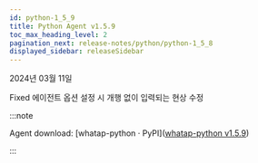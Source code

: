 ```yaml
---
id: python-1_5_9
title: Python Agent v1.5.9
toc_max_heading_level: 2
pagination_next: release-notes/python/python-1_5_8
displayed_sidebar: releaseSidebar
---
```


2024년 03월 11일

<Status>Fixed</Status> 에이전트 옵션 설정 시 개행 없이 입력되는 현상 수정

:::note

Agent download: [whatap-python · PyPI]([whatap-python v1.5.9](https://pypi.org/project/whatap-python/1.5.9/))

:::